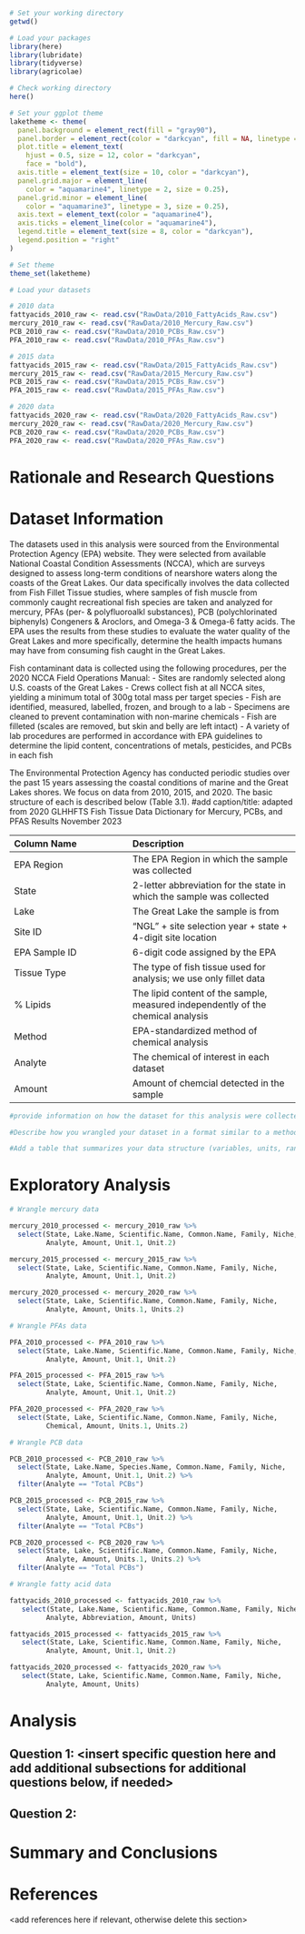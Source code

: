 \newpage
\tableofcontents 
\newpage
\listoftables 
\newpage
\listoffigures 
\newpage

```r
# Set your working directory
getwd()

# Load your packages
library(here)
library(lubridate)
library(tidyverse)
library(agricolae)

# Check working directory
here()

# Set your ggplot theme
laketheme <- theme(
  panel.background = element_rect(fill = "gray90"),
  panel.border = element_rect(color = "darkcyan", fill = NA, linetype = 1),
  plot.title = element_text(
    hjust = 0.5, size = 12, color = "darkcyan", 
    face = "bold"),
  axis.title = element_text(size = 10, color = "darkcyan"),
  panel.grid.major = element_line(
    color = "aquamarine4", linetype = 2, size = 0.25),
  panel.grid.minor = element_line(
    color = "aquamarine3", linetype = 3, size = 0.25),
  axis.text = element_text(color = "aquamarine4"),
  axis.ticks = element_line(color = "aquamarine4"),
  legend.title = element_text(size = 8, color = "darkcyan"),
  legend.position = "right"
)

# Set theme
theme_set(laketheme)

# Load your datasets

# 2010 data
fattyacids_2010_raw <- read.csv("RawData/2010_FattyAcids_Raw.csv")
mercury_2010_raw <- read.csv("RawData/2010_Mercury_Raw.csv")
PCB_2010_raw <- read.csv("RawData/2010_PCBs_Raw.csv")
PFA_2010_raw <- read.csv("RawData/2010_PFAs_Raw.csv")

# 2015 data
fattyacids_2015_raw <- read.csv("RawData/2015_FattyAcids_Raw.csv")
mercury_2015_raw <- read.csv("RawData/2015_Mercury_Raw.csv")
PCB_2015_raw <- read.csv("RawData/2015_PCBs_Raw.csv")
PFA_2015_raw <- read.csv("RawData/2015_PFAs_Raw.csv")

# 2020 data
fattyacids_2020_raw <- read.csv("RawData/2020_FattyAcids_Raw.csv")
mercury_2020_raw <- read.csv("RawData/2020_Mercury_Raw.csv")
PCB_2020_raw <- read.csv("RawData/2020_PCBs_Raw.csv")
PFA_2020_raw <- read.csv("RawData/2020_PFAs_Raw.csv")
```



# Rationale and Research Questions



\newpage

# Dataset Information
The datasets used in this analysis were sourced from the Environmental Protection Agency (EPA) website. They were selected from available National Coastal Condition Assessments (NCCA), which are surveys designed to assess long-term conditions of nearshore waters along the coasts of the Great Lakes. Our data specifically involves the data collected from Fish Fillet Tissue studies, where samples of fish muscle from commonly caught recreational fish species are taken and analyzed for mercury, PFAs (per- & polyfluoroalkl substances), PCB (polychlorinated biphenyls) Congeners & Aroclors, and Omega-3 & Omega-6 fatty acids. The EPA uses the results from these studies to evaluate the water quality of the Great Lakes and more specifically, determine the health impacts humans may have from consuming fish caught in the Great Lakes.

Fish contaminant data is collected using the following procedures, per the 2020 NCCA Field Operations Manual:
- Sites are randomly selected along U.S. coasts of the Great Lakes
- Crews collect fish at all NCCA sites, yielding a minimum total of 300g total mass per target species
- Fish are identified, measured, labelled, frozen, and brough to a lab
- Specimens are cleaned to prevent contamination with non-marine chemicals
- Fish are filleted (scales are removed, but skin and belly are left intact)
- A variety of lab procedures are performed in accordance with EPA guidelines to determine the lipid content, concentrations of metals, pesticides, and PCBs in each fish

The Environmental Protection Agency has conducted periodic studies over the past 15 years assessing the coastal conditions of marine and the Great Lakes shores. We focus on data from 2010, 2015, and 2020. The basic structure of each is described below (Table 3.1). 
#add caption/title: adapted from 2020 GLHHFTS Fish Tissue Data Dictionary for Mercury, PCBs, and PFAS Results November 2023

| Column Name | Description |
|:----|:------|
| EPA Region | The EPA Region in which the sample was collected | 
| State |  2-letter abbreviation for the state in which the sample was collected | 
| Lake | The Great Lake the sample is from |
| Site ID | "NGL" + site selection year + state + 4-digit site location |
| EPA Sample ID | 6-digit code assigned by the EPA |
| Tissue Type | The type of fish tissue used for analysis; we use only fillet data |
| % Lipids | The lipid content of the sample, measured independently of the chemical analysis |
| Method | EPA-standardized method of chemical analysis |
| Analyte | The chemical of interest in each dataset |
| Amount | Amount of chemcial detected in the sample |



```r
#provide information on how the dataset for this analysis were collected, the data contained in the dataset, and any important pieces of information that are relevant to your analyses. This section should contain much of same information as the metadata file for the dataset but formatted in a way that is more narrative.

#Describe how you wrangled your dataset in a format similar to a methods section of a journal article.

#Add a table that summarizes your data structure (variables, units, ranges and/or central tendencies, data source if multiple are used, etc.). This table can be made in markdown text or inserted as a kable function in an R chunk. If the latter, do not include the code used to generate your table.
```

\newpage

# Exploratory Analysis 

```r

# Wrangle mercury data

mercury_2010_processed <- mercury_2010_raw %>%
  select(State, Lake.Name, Scientific.Name, Common.Name, Family, Niche,
         Analyte, Amount, Unit.1, Unit.2)

mercury_2015_processed <- mercury_2015_raw %>%
  select(State, Lake, Scientific.Name, Common.Name, Family, Niche,
         Analyte, Amount, Unit.1, Unit.2)

mercury_2020_processed <- mercury_2020_raw %>%
  select(State, Lake, Scientific.Name, Common.Name, Family, Niche,
         Analyte, Amount, Units.1, Units.2)

# Wrangle PFAs data

PFA_2010_processed <- PFA_2010_raw %>%
  select(State, Lake.Name, Scientific.Name, Common.Name, Family, Niche,
         Analyte, Amount, Unit.1, Unit.2)

PFA_2015_processed <- PFA_2015_raw %>%
  select(State, Lake, Scientific.Name, Common.Name, Family, Niche,
         Analyte, Amount, Unit.1, Unit.2)

PFA_2020_processed <- PFA_2020_raw %>%
  select(State, Lake, Scientific.Name, Common.Name, Family, Niche,
         Chemical, Amount, Units.1, Units.2)

# Wrangle PCB data

PCB_2010_processed <- PCB_2010_raw %>%
  select(State, Lake.Name, Species.Name, Common.Name, Family, Niche,
         Analyte, Amount, Unit.1, Unit.2) %>%
  filter(Analyte == "Total PCBs")

PCB_2015_processed <- PCB_2015_raw %>%
  select(State, Lake, Scientific.Name, Common.Name, Family, Niche,
         Analyte, Amount, Unit.1, Unit.2) %>%
  filter(Analyte == "Total PCBs")

PCB_2020_processed <- PCB_2020_raw %>%
  select(State, Lake, Scientific.Name, Common.Name, Family, Niche,
         Analyte, Amount, Units.1, Units.2) %>%
  filter(Analyte == "Total PCBs")

# Wrangle fatty acid data

fattyacids_2010_processed <- fattyacids_2010_raw %>%
   select(State, Lake.Name, Scientific.Name, Common.Name, Family, Niche,
         Analyte, Abbreviation, Amount, Units)

fattyacids_2015_processed <- fattyacids_2015_raw %>%
   select(State, Lake, Scientific.Name, Common.Name, Family, Niche,
         Analyte, Amount, Unit.1, Unit.2)

fattyacids_2020_processed <- fattyacids_2020_raw %>%
   select(State, Lake, Scientific.Name, Common.Name, Family, Niche,
         Analyte, Amount, Units)

```


\newpage

# Analysis



## Question 1: <insert specific question here and add additional subsections for additional questions below, if needed>

## Question 2: 




\newpage

# Summary and Conclusions


\newpage

# References
<add references here if relevant, otherwise delete this section> 
